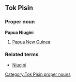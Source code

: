 ==Tok Pisin==
===Proper noun===
'''Papua Niugini'''
#[[Papua New Guinea]]

===Related terms===
*[[Niugini]]

[[Category:Tok Pisin proper nouns]]